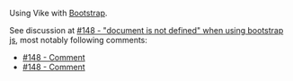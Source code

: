 Using Vike with [Bootstrap](https://getbootstrap.com).

See discussion at [#148 - "document is not defined" when using bootstrap js](https://github.com/vikejs/vike/issues/148), most notably following comments:
 - [#148 - Comment](https://github.com/vikejs/vike/issues/148#issuecomment-923843103)
 - [#148 - Comment](https://github.com/vikejs/vike/issues/148#issuecomment-924852351)
